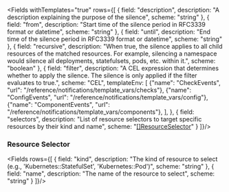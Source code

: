 <Fields withTemplates="true" rows={[
  {
    field: "description",
    description: "A description explaining the purpose of the silence",
    scheme: "string"
  },
  {
    field: "from",
    description: "Start time of the silence period in RFC3339 format or datetime",
    scheme: "string"
  },
  {
    field: "until",
    description: "End time of the silence period in RFC3339 format or datetime",
    scheme: "string"
  },
  {
    field: "recursive",
    description: "When true, the silence applies to all child resources of the matched resources. For example, silencing a namespace would silence all deployments, statefulsets, pods, etc. within it.",
    scheme: "boolean"
  },
  {
    field: "filter",
    description: "A CEL expression that determines whether to apply the silence. The silence is only applied if the filter evaluates to true.",
    scheme: "CEL",
    templateEnv: [
      {"name": "CheckEvents", "url": "/reference/notifications/template_vars/checks"},
      {"name": "ConfigEvents", "url": "/reference/notifications/template_vars/config"},
      {"name": "ComponentEvents", "url": "/reference/notifications/template_vars/components"},
    ],
  },
  {
    field: "selectors",
    description: "List of resource selectors to target specific resources by their kind and name",
    scheme: "[[]ResourceSelector](#resource-selector)"
  }
]}/>

### Resource Selector

<Fields rows={[
  {
    field: "kind",
    description: "The kind of resource to select (e.g., 'Kubernetes::StatefulSet', 'Kubernetes::Pod')",
    scheme: "string"
  },
  {
    field: "name",
    description: "The name of the resource to select",
    scheme: "string"
  }
]}/>
